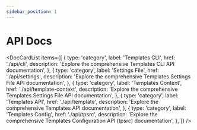 ```yaml
---
sidebar_position: 1
---
```



# API Docs

<DocCardList
  items={[
    {
      type: 'category',
      label: 'Templates CLI',
      href: './api/cli',
      description: 'Explore the comprehensive Templates CLI API documentation',
    },
    {
      type: 'category',
      label: 'Settings File',
      href: './api/settings',
      description:
        'Explore the comprehensive Templates Settings File API documentation',
    },
    {
      type: 'category',
      label: 'Templates Context',
      href: './api/template-context',
      description:
        'Explore the comprehensive Templates Settings File API documentation',
    },
    {
      type: 'category',
      label: 'Templates API',
      href: './api/template',
      description: 'Explore the comprehensive Templates API documentation',
    },
    {
      type: 'category',
      label: 'Templates Config',
      href: './api/tpsrc',
      description:
        'Explore the comprehensive Templates Configuration API (tpsrc) documentation',
    },
  ]}
/>
